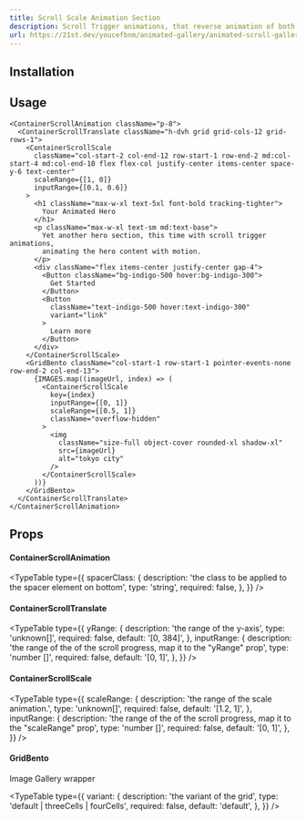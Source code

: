 ```yaml
---
title: Scroll Scale Animation Section
description: Scroll Trigger animations, that reverse animation of both gallery images and text in different range on scroll.
url: https://21st.dev/youcefbnm/animated-gallery/animated-scroll-gallery
---
```


<ComponentPreview name="section-scale-scroll-animation-demo" />

## Installation

<ComponentInstallation name="containers-scroll-animations" />

## Usage

```tsx
<ContainerScrollAnimation className="p-8">
  <ContainerScrollTranslate className="h-dvh grid grid-cols-12 grid-rows-1">
    <ContainerScrollScale
      className="col-start-2 col-end-12 row-start-1 row-end-2 md:col-start-4 md:col-end-10 flex flex-col justify-center items-center space-y-6 text-center"
      scaleRange={[1, 0]}
      inputRange={[0.1, 0.6]}
    >
      <h1 className="max-w-xl text-5xl font-bold tracking-tighter">
        Your Animated Hero
      </h1>
      <p className="max-w-xl text-sm md:text-base">
        Yet another hero section, this time with scroll trigger animations,
        animating the hero content with motion.
      </p>
      <div className="flex items-center justify-center gap-4">
        <Button className="bg-indigo-500 hover:bg-indigo-300">
          Get Started
        </Button>
        <Button
          className="text-indigo-500 hover:text-indigo-300"
          variant="link"
        >
          Learn more
        </Button>
      </div>
    </ContainerScrollScale>
    <GridBento className="col-start-1 row-start-1 pointer-events-none row-end-2 col-end-13">
      {IMAGES.map((imageUrl, index) => (
        <ContainerScrollScale
          key={index}
          inputRange={[0, 1]}
          scaleRange={[0.5, 1]}
          className="overflow-hidden"
        >
          <img
            className="size-full object-cover rounded-xl shadow-xl"
            src={imageUrl}
            alt="tokyo city"
          />
        </ContainerScrollScale>
      ))}
    </GridBento>
  </ContainerScrollTranslate>
</ContainerScrollAnimation>
```

## Props

#### ContainerScrollAnimation

<TypeTable
  type={{
    spacerClass: {
      description: 'the class to be applied to the spacer element on bottom',
      type: 'string',
      required: false,
    },
  }}
/>
#### ContainerScrollTranslate
<TypeTable
  type={{
    yRange: {
      description: 'the range of the y-axis',
      type: 'unknown[]',
      required: false,
      default: '[0, 384]',
    },
    inputRange: {
      description:
        'the range of the of the scroll progress, map it to the "yRange" prop',
      type: 'number []',
      required: false,
      default: '[0, 1]',
    },
  }}
/>

#### ContainerScrollScale

<TypeTable
  type={{
    scaleRange: {
      description: 'the range of the scale animation.',
      type: 'unknown[]',
      required: false,
      default: '[1.2, 1]',
    },
    inputRange: {
      description:
        'the range of the of the scroll progress, map it to the "scaleRange" prop',
      type: 'number []',
      required: false,
      default: '[0, 1]',
    },
  }}
/>

#### GridBento

Image Gallery wrapper

<TypeTable
  type={{
    variant: {
      description: 'the variant of the grid',
      type: 'default | threeCells | fourCells',
      required: false,
      default: 'default',
    },
  }}
/>
